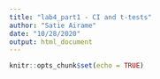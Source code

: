 ```yaml
---
title: "lab4_part1 - CI and t-tests"
author: "Satie Airame"
date: "10/28/2020"
output: html_document
---
```


```r
knitr::opts_chunk$set(echo = TRUE)
```
